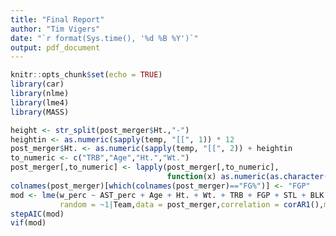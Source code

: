 ```yaml
---
title: "Final Report"
author: "Tim Vigers"
date: "`r format(Sys.time(), '%d %B %Y')`"
output: pdf_document
---
```


```r
knitr::opts_chunk$set(echo = TRUE)
library(car)
library(nlme)
library(lme4)
library(MASS)
```

```r
height <- str_split(post_merger$Ht.,"-")
heightin <- as.numeric(sapply(temp, "[[", 1)) * 12
post_merger$Ht. <- as.numeric(sapply(temp, "[[", 2)) + heightin
to_numeric <- c("TRB","Age","Ht.","Wt.")
post_merger[,to_numeric] <- lapply(post_merger[,to_numeric], 
                                   function(x) as.numeric(as.character(x)))
colnames(post_merger)[which(colnames(post_merger)=="FG%")] <- "FGP"
mod <- lme(w_perc ~ AST_perc + Age + Ht. + Wt. + TRB + FGP + STL + BLK + TOV + PTS,
           random = ~1|Team,data = post_merger,correlation = corAR1(),method = "ML")
stepAIC(mod)
vif(mod)
```